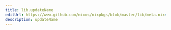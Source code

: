 ```yaml
---
title: lib.updateName
editUrl: https://www.github.com/nixos/nixpkgs/blob/master/lib/meta.nix#L35C16
description: updateName
---
```




<LinkCard
    title="Contribute Now!"
    description="API Documentation is done in our source code"
    href="https://www.github.com/nixos/nixpkgs/blob/master/lib/meta.nix#L35C16"
/>

